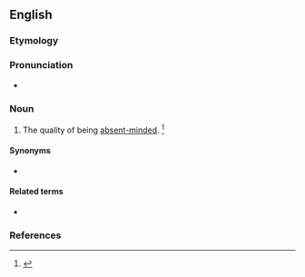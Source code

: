==English==

===Etymology===
{{suffix|en|absent|ness}}

===Pronunciation===
* {{a|US}} {{IPA|/ˈæb.sn̩t.nəs/|lang=en}}

===Noun===
{{en-noun|-}}

# The quality of being [[absent-minded]]. {{defdate|First attested in the mid 19<sup>th</sup> century.}}<ref name=SOED>{{R:SOED5|page=8}}</ref>

====Synonyms====
* {{l|en|absent-mindedness}}

====Related terms====
* {{l|en|absence}}

===References===
<references/>